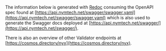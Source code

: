 
The information below is generated with [Redoc](https://redocly.com/docs/redoc) consuming the OpenAPI spec found at [https://api.nymtech.net/swagger/swagger.yaml](https://api.nymtech.net/swagger/swagger.yaml) which is also used to generate the Swagger docs deployed at [https://api.nymtech.net/swagger/](https://api.nymtech.net/swagger/).

There is also an overview of other Validator endpoints at [https://cosmos.directory/nyx](https://cosmos.directory/nyx).

<RedocStandalone
  specUrl="https://api.nymtech.net/swagger/swagger.yaml"
/>
